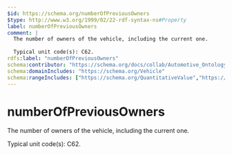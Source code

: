 ```yaml
---
$id: https://schema.org/numberOfPreviousOwners
$type: http://www.w3.org/1999/02/22-rdf-syntax-ns#Property
label: numberOfPreviousOwners
comment: |
  The number of owners of the vehicle, including the current one.
  
  Typical unit code(s): C62.
rdfs:label: "numberOfPreviousOwners"
schema:contributor: "https://schema.org/docs/collab/Automotive_Ontology_Working_Group"
schema:domainIncludes: "https://schema.org/Vehicle"
schema:rangeIncludes: ["https://schema.org/QuantitativeValue","https://schema.org/Number"]
---
```


# numberOfPreviousOwners

The number of owners of the vehicle, including the current one.

Typical unit code(s): C62.

